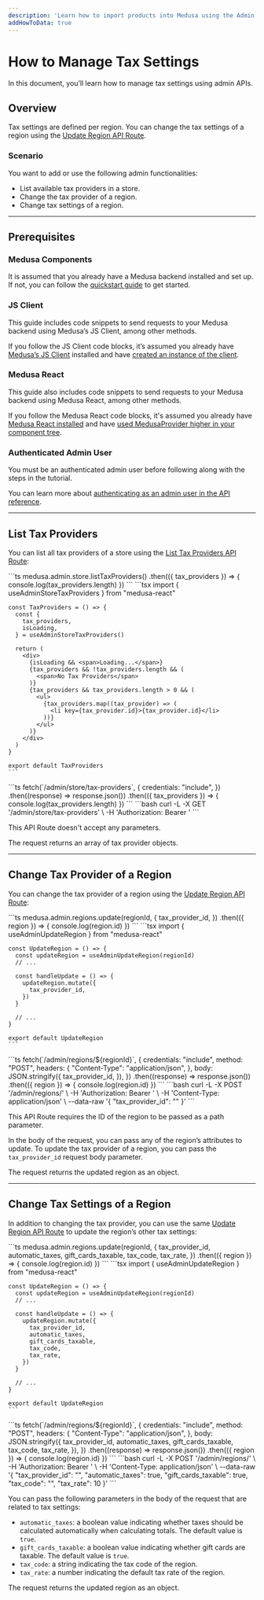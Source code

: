 ```yaml
---
description: 'Learn how to import products into Medusa using the Admin REST APIs. The steps include uploading a CSV file, creating a batch job for the import, and confirming the batch job.'
addHowToData: true
---
```



# How to Manage Tax Settings

In this document, you’ll learn how to manage tax settings using admin APIs.

## Overview

Tax settings are defined per region. You can change the tax settings of a region using the [Update Region API Route](https://docs.medusajs.com/api/admin#regions_postregionsregion).

### Scenario

You want to add or use the following admin functionalities:

- List available tax providers in a store.
- Change the tax provider of a region.
- Change tax settings of a region.

---

## Prerequisites

### Medusa Components

It is assumed that you already have a Medusa backend installed and set up. If not, you can follow the [quickstart guide](../../../development/backend/install.mdx) to get started.

### JS Client

This guide includes code snippets to send requests to your Medusa backend using Medusa’s JS Client, among other methods.

If you follow the JS Client code blocks, it’s assumed you already have [Medusa’s JS Client](../../../js-client/overview.mdx) installed and have [created an instance of the client](../../../js-client/overview.mdx#configuration).

### Medusa React

This guide also includes code snippets to send requests to your Medusa backend using Medusa React, among other methods.

If you follow the Medusa React code blocks, it's assumed you already have [Medusa React installed](../../../medusa-react/overview.mdx) and have [used MedusaProvider higher in your component tree](../../../medusa-react/overview.mdx#usage).

### Authenticated Admin User

You must be an authenticated admin user before following along with the steps in the tutorial.

You can learn more about [authenticating as an admin user in the API reference](https://docs.medusajs.com/api/admin#authentication).

---

## List Tax Providers

You can list all tax providers of a store using the [List Tax Providers API Route](https://docs.medusajs.com/api/admin#store_getstoretaxproviders):

<Tabs groupId="request-type" isCodeTabs={true}>
  <TabItem value="client" label="Medusa JS Client" default>
    ```ts
    medusa.admin.store.listTaxProviders()
    .then(({ tax_providers }) => {
      console.log(tax_providers.length)
    })
    ```
  </TabItem>
  <TabItem value="medusa-react" label="Medusa React">
    ```tsx
    import { useAdminStoreTaxProviders } from "medusa-react"

    const TaxProviders = () => {
      const { 
        tax_providers,
        isLoading,
      } = useAdminStoreTaxProviders()

      return (
        <div>
          {isLoading && <span>Loading...</span>}
          {tax_providers && !tax_providers.length && (
            <span>No Tax Providers</span>
          )}
          {tax_providers && tax_providers.length > 0 && (
            <ul>
              {tax_providers.map((tax_provider) => (
                <li key={tax_provider.id}>{tax_provider.id}</li>
              ))}
            </ul>
          )}
        </div>
      )
    }

    export default TaxProviders
    ```
  </TabItem>
  <TabItem value="fetch" label="Fetch API">
    ```ts
    fetch(`<BACKEND_URL>/admin/store/tax-providers`, {
      credentials: "include",
    })
    .then((response) => response.json())
    .then(({ tax_providers }) => {
      console.log(tax_providers.length)
    })
    ```
  </TabItem>
  <TabItem value="curl" label="cURL">
    ```bash
    curl -L -X GET '<BACKEND_URL>/admin/store/tax-providers' \
    -H 'Authorization: Bearer <API_TOKEN>'
    ```
  </TabItem>
</Tabs>

This API Route doesn't accept any parameters.

The request returns an array of tax provider objects.

---

## Change Tax Provider of a Region

You can change the tax provider of a region using the [Update Region API Route](https://docs.medusajs.com/api/admin#regions_postregionsregion):

<Tabs groupId="request-type" isCodeTabs={true}>
  <TabItem value="client" label="Medusa JS Client" default>
    ```ts
    medusa.admin.regions.update(regionId, {
      tax_provider_id,
    })
    .then(({ region }) => {
      console.log(region.id)
    })
    ```
  </TabItem>
  <TabItem value="medusa-react" label="Medusa React">
    ```tsx
    import { useAdminUpdateRegion } from "medusa-react"

    const UpdateRegion = () => {
      const updateRegion = useAdminUpdateRegion(regionId)
      // ...

      const handleUpdate = () => {
        updateRegion.mutate({
          tax_provider_id,
        })
      }

      // ...
    }

    export default UpdateRegion
    ```
  </TabItem>
  <TabItem value="fetch" label="Fetch API">
    ```ts
    fetch(`<BACKEND_URL>/admin/regions/${regionId}`, {
      credentials: "include",
      method: "POST",
      headers: {
        "Content-Type": "application/json",
      },
      body: JSON.stringify({
        tax_provider_id,
      }),
    })
    .then((response) => response.json())
    .then(({ region }) => {
      console.log(region.id)
    })
    ```
  </TabItem>
  <TabItem value="curl" label="cURL">
    ```bash
    curl -L -X POST '<BACKEND_URL>/admin/regions/<REGION_ID>' \
    -H 'Authorization: Bearer <API_TOKEN>' \
    -H 'Content-Type: application/json' \
    --data-raw '{
        "tax_provider_id": "<TAX_PROVIDER_ID>"
    }'
    ```
  </TabItem>
</Tabs>

This API Route requires the ID of the region to be passed as a path parameter.

In the body of the request, you can pass any of the region’s attributes to update. To update the tax provider of a region, you can pass the `tax_provider_id` request body parameter.

The request returns the updated region as an object.

---

## Change Tax Settings of a Region

In addition to changing the tax provider, you can use the same [Update Region API Route](https://docs.medusajs.com/api/admin#regions_postregionsregion) to update the region’s other tax settings:

<Tabs groupId="request-type" isCodeTabs={true}>
  <TabItem value="client" label="Medusa JS Client" default>
    ```ts
    medusa.admin.regions.update(regionId, {
      tax_provider_id,
      automatic_taxes,
      gift_cards_taxable,
      tax_code,
      tax_rate,
    })
    .then(({ region }) => {
      console.log(region.id)
    })
    ```
  </TabItem>
  <TabItem value="medusa-react" label="Medusa React">
    ```tsx
    import { useAdminUpdateRegion } from "medusa-react"

    const UpdateRegion = () => {
      const updateRegion = useAdminUpdateRegion(regionId)
      // ...

      const handleUpdate = () => {
        updateRegion.mutate({
          tax_provider_id,
          automatic_taxes,
          gift_cards_taxable,
          tax_code,
          tax_rate,
        })
      }

      // ...
    }

    export default UpdateRegion
    ```
  </TabItem>
  <TabItem value="fetch" label="Fetch API">
    ```ts
    fetch(`<BACKEND_URL>/admin/regions/${regionId}`, {
      credentials: "include",
      method: "POST",
      headers: {
        "Content-Type": "application/json",
      },
      body: JSON.stringify({
        tax_provider_id,
        automatic_taxes,
        gift_cards_taxable,
        tax_code,
        tax_rate,
      }),
    })
    .then((response) => response.json())
    .then(({ region }) => {
      console.log(region.id)
    })
    ```
  </TabItem>
  <TabItem value="curl" label="cURL">
    ```bash
    curl -L -X POST '<BACKEND_URL>/admin/regions/<REGION_ID>' \
    -H 'Authorization: Bearer <API_TOKEN>' \
    -H 'Content-Type: application/json' \
    --data-raw '{
        "tax_provider_id": "<TAX_PROVIDER_ID>",
        "automatic_taxes": true,
        "gift_cards_taxable": true,
        "tax_code": "<TAX_CODE>",
        "tax_rate": 10
    }'
    ```
  </TabItem>
</Tabs>

You can pass the following parameters in the body of the request that are related to tax settings:

- `automatic_taxes`: a boolean value indicating whether taxes should be calculated automatically when calculating totals. The default value is `true`.
- `gift_cards_taxable`: a boolean value indicating whether gift cards are taxable. The default value is `true`.
- `tax_code`: a string indicating the tax code of the region.
- `tax_rate`: a number indicating the default tax rate of the region.

The request returns the updated region as an object.

